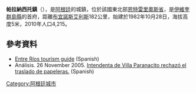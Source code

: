 {{Coord|33|42|S|58|41|W|display=title}}

'''帕拉納西托鎮'''（{{lang-es|Villa Paranacito}}），是[[阿根廷|阿根廷]]的城鎮，位於該國東北部[[恩特雷里奧斯省|恩特雷里奧斯省]]，是[[伊維奎群島縣|伊維奎群島縣]]的首府，距離[[布宜諾斯艾利斯|布宜諾斯艾利斯]]182公里，始建於1982年10月28日，海拔高度5米，2010年人口4,215。

==參考資料==
* [https://web.archive.org/web/20060714215225/http://www.turismoentrerios.com/paranacito/index.htm Entre Ríos tourism guide] (Spanish)
* Análisis. 26 November 2005. [https://web.archive.org/web/20160304023114/http://www.analisisdigital.com.ar/noticias.php?ed=1&di=0&no=27146 Intendenta de Villa Paranacito rechazó el traslado de papeleras.] (Spanish)

{{Argentina-geo-stub}}
[[Category:阿根廷城市|Category:阿根廷城市]]
